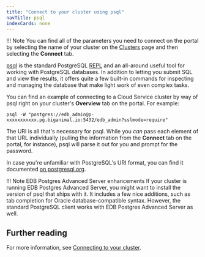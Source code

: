 ```yaml
---
title: "Connect to your cluster using psql"
navTitle: psql
indexCards: none
---
```


!!! Note
    You can find all of the parameters you need to connect on the portal by selecting the name of your cluster on the [Clusters](https://portal.biganimal.com/clusters) page and then selecting the **Connect** tab.


[psql](https://www.postgresql.org/docs/current/app-psql.html) is the standard PostgreSQL [REPL](https://en.wikipedia.org/wiki/Read%E2%80%93eval%E2%80%93print_loop) 
and an all-around useful tool for working with PostgreSQL databases. In addition to letting you submit SQL and view the results, it offers quite a few built-in commands for
inspecting and managing the database that make light work of even complex tasks.

You can find an example of connecting to a Cloud Service cluster by way of psql right on your cluster's **Overview** tab on the portal. For example:

```shell
psql -W "postgres://edb_admin@p-xxxxxxxxxxx.pg.biganimal.io:5432/edb_admin?sslmode=require"
```

The URI is all that's necessary for psql. While you _can_ pass each element of that URL individually 
(pulling the information from the **Connect** tab on the portal, for instance), psql will parse it out for you and prompt for the password.

In case you're unfamiliar with PostgreSQL's URI format, you can find it documented [on postgresql.org](https://www.postgresql.org/docs/current/libpq-connect.html#id-1.7.3.8.3.6).


!!! Note EDB Postgres Advanced Server enhancements
    If your cluster is running EDB Postgres Advanced Server, you might want to install the version of psql that ships with it. It includes a few nice additions, such as tab completion for Oracle database-compatible syntax. However, the standard PostgreSQL client works with EDB Postgres Advanced Server as well.

## Further reading

For more information, see [Connecting to your cluster](/biganimal/latest/using_cluster/02_connecting_your_cluster/).
